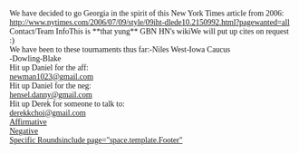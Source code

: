 <span style="display: block; text-align: left;"><span style="font-family: Georgia,serif;">We have decided to go Georgia in the spirit of this New York Times article from 2006:</span><span style="display: block; font-family: Georgia,serif; text-align: left;">http://www.nytimes.com/2006/07/09/style/09iht-dlede10.2150992.html?pagewanted=all</span></span>
<span style="display: block; text-align: left;"><span style="font-family: Georgia,serif;">Contact/Team InfoThis is **that yung** GBN HN's wikiWe will put up cites on request :)</span></span>
<span style="display: block; text-align: left;"><span style="font-family: Georgia,serif;">We have been to these tournaments thus far:-Niles West-Iowa Caucus</span><span style="display: block; font-family: Georgia,serif; text-align: left;">-Dowling-Blake</span></span>
<span style="display: block; font-family: Georgia,serif; text-align: left;">Hit up Daniel for the aff:</span>
<span style="display: block; font-family: Georgia,serif; text-align: left;"> [[mailto:newman1023@gmail.com|newman1023@gmail.com]]</span>
<span style="font-family: Georgia,serif;">Hit up Daniel for the neg:</span>
<span style="display: block; font-family: Georgia,serif; text-align: left;">[[mailto:hensel.danny@gmail.com|hensel.danny@gmail.com]]</span>
<span style="display: block; font-family: Georgia,serif; text-align: left;">Hit up Derek for someone to talk to:</span>
<span style="display: block; font-family: Georgia,serif; text-align: left;">[[mailto:derekkchoi@gmail.com|derekkchoi@gmail.com]]</span>
<span style="display: block; font-family: Georgia,serif; text-align: left;">[[2011-2012 - Glenbrook North (IL) - Daniel Hensel & Daniel Newman - Affirmative|Affirmative]]</span>
<span style="display: block; font-family: Georgia,serif; text-align: left;">[[2011-2012 - Glenbrook North (IL) - Daniel Hensel & Daniel Newman - Negative|Negative]]</span>
<span style="display: block; text-align: left;"> <span style="font-family: Georgia,serif;"> [[2011-2012 - Glenbrook North (IL) - Daniel Hensel & Daniel Newman - Specific Rounds|Specific Rounds]][[include page="space.template.Footer"]] </span></span>